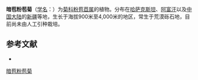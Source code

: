 {{Speciesbox
| name = 暗苞粉苞菊
| status = 
| status_system = 
| image = 
| genus = Chondrilla
| species = phaeocephala
| authority = Rupr.
}}

'''暗苞粉苞菊'''（[[学名|学名]]：{{lang|la|''Chondrilla phaeocephala''}}）为[[菊科|菊科]][[粉苞苣属|粉苞苣属]]的植物。分布在[[哈萨克斯坦|哈萨克斯坦]]、[[阿富汗|阿富汗]]以及[[中国大陆|中国大陆]]的[[新疆|新疆]]等地，生长于海拔900米至4,000米的地区，常生于荒漠砾石地，目前尚未由人工引种栽培。

== 参考文献 ==
<div class="references-small">
* {{cite web| url =http://www.bioinfo.cn/db05/KmzwSpecies.php?action=view&id=3546| title =暗苞粉苞菊| work =《中国高等植物数据库全库》| publisher =中国科学院微生物研究所| author =昆明植物研究所| accessdate =2009-02-25| deadurl =yes| archiveurl =https://web.archive.org/web/20160305070536/http://www.bioinfo.cn/db05/KmzwSpecies.php?action=view&id=3546| archivedate =2016-03-05}}
</div>
{{Taxonbar|from=Q11090412}}

[[Category:粉苞苣属|暗苞粉苞菊]]


{{植物小作品}}